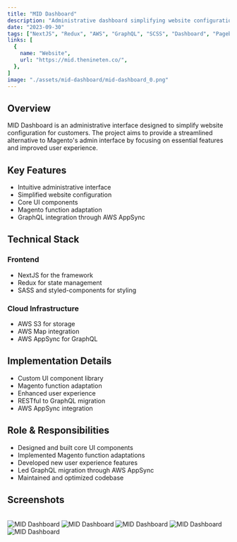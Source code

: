 ```yaml
---
title: "MID Dashboard"
description: "Administrative dashboard simplifying website configuration for customers"
date: "2023-09-30"
tags: ["NextJS", "Redux", "AWS", "GraphQL", "SCSS", "Dashboard", "Pagebuilder"]
links: [
  {
    name: "Website",
    url: "https://mid.thenineten.co/",
  },
]
image: "./assets/mid-dashboard/mid-dashboard_0.png"
---
```


## Overview

MID Dashboard is an administrative interface designed to simplify website configuration for customers. The project aims to provide a streamlined alternative to Magento's admin interface by focusing on essential features and improved user experience.

## Key Features

- Intuitive administrative interface
- Simplified website configuration
- Core UI components
- Magento function adaptation
- GraphQL integration through AWS AppSync

## Technical Stack

### Frontend
- NextJS for the framework
- Redux for state management
- SASS and styled-components for styling

### Cloud Infrastructure
- AWS S3 for storage
- AWS Map integration
- AWS AppSync for GraphQL

## Implementation Details

- Custom UI component library
- Magento function adaptation
- Enhanced user experience
- RESTful to GraphQL migration
- AWS AppSync integration

## Role & Responsibilities

- Designed and built core UI components
- Implemented Magento function adaptations
- Developed new user experience features
- Led GraphQL migration through AWS AppSync
- Maintained and optimized codebase 

## Screenshots

<br />
<div className="flex flex-col gap-4">
  <Image src="./assets/mid-dashboard/mid-dashboard_0.png" alt="MID Dashboard" />
  <Image src="./assets/mid-dashboard/mid-dashboard_1.png" alt="MID Dashboard" />
  <Image src="./assets/mid-dashboard/mid-dashboard_2.png" alt="MID Dashboard" />
  <Image src="./assets/mid-dashboard/mid-dashboard_3.png" alt="MID Dashboard" />
  <Image src="./assets/mid-dashboard/mid-dashboard_4.png" alt="MID Dashboard" />
</div>
